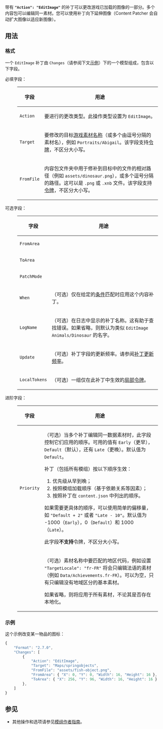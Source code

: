 {{模组:Content Patcher/header}}

带有 '''<code>&quot;Action&quot;: &quot;EditImage&quot;</code>''' 的补丁可以更改游戏已加载的图像的一部分。多个内容包可以编辑同一素材。您可以使用补丁向下延伸图像（Content Patcher 会自动扩大图像以适应新图像）。

== 用法 ==

=== 格式 ===

一个 <code>EditImage</code> 补丁由 <code>Changes</code>（请参阅下文[[#示例|示例]]）下的一个模型组成，包含以下字段。

<dl>
<dt>
必填字段：
</dt>
<dd>
{| class="wikitable"
|-
! 字段
! 用途
|-
| <code>Action</code>
| 要进行的更改类型。此操作类型设置为 <code>EditImage</code>。
|-
| <code>Target</code>
| 要修改的目标[[模组:Content Patcher 制作指南#什么是素材？|游戏素材名称]]（或多个由逗号分隔的素材名），例如 <code>Portraits/Abigail</code>。该字段支持[[模组:Content Patcher 制作指南#Tokens 和条件|令牌]]，不区分大小写。
|-
| <code>FromFile</code>
| 内容包文件夹中用于修补到目标中的文件的相对路径（例如 <code>assets/dinosaur.png</code>），或多个逗号分隔的路径。这可以是 <code>.png</code> 或 <code>.xnb</code> 文件。该字段支持[[模组:Content Patcher 制作指南#Tokens 和条件|令牌]]，不区分大小写。
|}

</dd>
<dt>
可选字段：
</dt>
<dd>
{| class="wikitable"
|-
! 字段
! 用途
|-
| <code>FromArea</code>
|
|-
| <code>ToArea</code>
|
|-
| <code>PatchMode</code>
|
|-
| <code>When</code>
| （可选）仅在给定的[[模组:Content Patcher 制作指南#Tokens 和条件|条件]]匹配时应用这个内容补丁。
|-
| <code>LogName</code>
| （可选）在日志中显示的补丁名称。这有助于查找错误。如果省略，则默认为类似 <code>EditImage Animals/Dinosaur</code> 的名字。
|-
| <code>Update</code>
| （可选）补丁字段的更新频率。请参阅[[模组:Content Patcher 制作指南#补丁更新频率|补丁更新频率]]。
|-
| <code>LocalTokens</code>
| （可选）一组仅在此补丁中生效的[[模组:Content Patcher 制作指南/令牌#局部令牌|局部令牌]]。
|}

</dd>
<dt>
进阶字段：
</dt>
<dd>
{| class="wikitable"
|-
!字段
!用途
|-
|<code>Priority</code>
|（可选）当多个补丁编辑同一数据素材时，此字段控制它们应用的顺序。可用的值有 <code>Early</code>（更早），<code>Default</code>（默认），还有 <code>Late</code>（更晚）。默认值为 <code>Default</code>。

补丁（包括所有模组）按以下顺序生效：

# 优先级从早到晚；
# 按照模组加载顺序（基于依赖关系等因素）；
# 按照补丁在 <code>content.json</code> 中列出的顺序。

如果需要更具体的顺序，可以使用简单的偏移量，如 <code>&quot;Default + 2&quot;</code> 或者 <code>&quot;Late - 10&quot;</code>。默认值为 -1000（<code>Early</code>），0（<code>Default</code>）和 1000（<code>Late</code>）。

此字段'''不支持'''令牌，不区分大小写。

{{Alert|Caution|优先级会让您的更改难以排除故障。推荐做法：
* 如果可以的话，只使用上述无偏移的优先级（例如外观覆盖设为 <code>Late</code>）
* 不需要为您自己的补丁设置优先级，因为您可以自己在 content.json 排列好补丁应用的顺序。|警告}}
|-
|{{M|<code>TargetLocale</code>}}
|（可选）素材名称中要匹配的地区代码，例如设置 <code>&quot;TargetLocale&quot;: &quot;fr-FR&quot;</code> 将会只编辑法语的素材（例如 <code>Data/Achievements.fr-FR</code>）。可以为空，只有只编辑没有地域区分的基本素材。

如果省略，则将应用于所有素材，不论其是否存在本地化。
|}
</dd>
</dl>
=== 示例 ===

这个示例改变某一物品的图标：

<syntaxhighlight lang="js">{
    "Format": "2.7.0",
    "Changes": [
        {
            "Action": "EditImage",
            "Target": "Maps/springobjects",
            "FromFile": "assets/fish-object.png",
            "FromArea": { "X": 0, "Y": 0, "Width": 16, "Height": 16 }, // 可选，默认整个图片
            "ToArea": { "X": 256, "Y": 96, "Width": 16, "Height": 16 } // 可选，默认与 FromArea 大小相同
        },
    ]
}</syntaxhighlight>
== 参见 ==

* 其他操作和选项请参见[[模组:Content Patcher 制作指南|模组作者指南]]。
